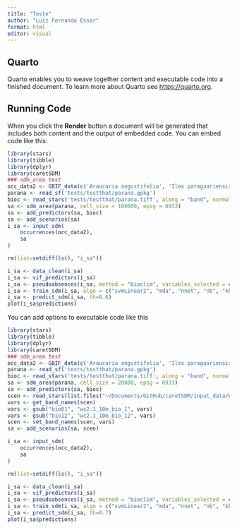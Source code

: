 ```yaml
---
title: "Teste"
author: "Luíz Fernando Esser"
format: html
editor: visual
---
```


## Quarto

Quarto enables you to weave together content and executable code into a finished document. To learn more about Quarto see <https://quarto.org>.

## Running Code

When you click the **Render** button a document will be generated that includes both content and the output of embedded code. You can embed code like this:

```r
library(stars)
library(tibble)
library(dplyr)
library(caretSDM)
### sdm_area test
occ_data2 <- GBIF_data(c('Araucaria angustifolia', 'Ilex paraguariensis'))
parana <- read_sf('tests/testthat/parana.gpkg')
bioc <- read_stars('tests/testthat/parana.tiff', along = "band", normalize_path = F)
sa <- sdm_area(parana, cell_size = 100000, epsg = 6933)
sa <- add_predictors(sa, bioc)
sa <- add_scenarios(sa)
i_sa <- input_sdm(
    occurrences(occ_data2),
    sa
)

rm(list=setdiff(ls(), "i_sa"))

i_sa <- data_clean(i_sa)
i_sa <- vif_predictors(i_sa)
i_sa <- pseudoabsences(i_sa, method = "bioclim", variables_selected = c("wc2.1_10m_bio_1", "wc2.1_10m_bio_12"), th=0.5)
i_sa <- train_sdm(i_sa, algo = c("svmLinear2", "mda", "nnet", "nb", "kknn"), variables_selected = c("wc2.1_10m_bio_1", "wc2.1_10m_bio_12"))
i_sa <- predict_sdm(i_sa, th=0.6)
plot(i_sa$predictions)

```

You can add options to executable code like this

```r
library(stars)
library(tibble)
library(dplyr)
library(caretSDM)
### sdm_area test
occ_data2 <- GBIF_data(c('Araucaria angustifolia', 'Ilex paraguariensis'))
parana <- read_sf('tests/testthat/parana.gpkg')
bioc <- read_stars('tests/testthat/parana.tiff', along = "band", normalize_path = F)
sa <- sdm_area(parana, cell_size = 20000, epsg = 6933)
sa <- add_predictors(sa, bioc)
scen <- read_stars(list.files("~/Documents/GitHub/caretSDM/input_data/WorldClim_data_future", full.names = T))
vars <- get_band_names(scen)
vars <- gsub("bio01", "wc2.1_10m_bio_1", vars)
vars <- gsub("bio12", "wc2.1_10m_bio_12", vars)
scen <- set_band_names(scen, vars)
sa <- add_scenarios(sa, scen)

i_sa <- input_sdm(
    occurrences(occ_data2),
    sa
)

rm(list=setdiff(ls(), "i_sa"))

i_sa <- data_clean(i_sa)
i_sa <- vif_predictors(i_sa)
i_sa <- pseudoabsences(i_sa, method = "bioclim", variables_selected = c("wc2.1_10m_bio_1", "wc2.1_10m_bio_12"), th=0.5)
i_sa <- train_sdm(i_sa, algo = c("svmLinear2", "mda", "nnet", "nb", "kknn"), variables_selected = c("wc2.1_10m_bio_1", "wc2.1_10m_bio_12"))
i_sa <- predict_sdm(i_sa, th=0.7)
plot(i_sa$predictions)

```
